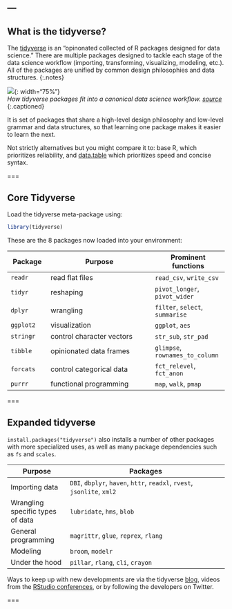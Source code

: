 ---
---

## What is the tidyverse? 

The [tidyverse](https://www.tidyverse.org/) is an "opinonated collected of R packages designed for data science." There are multiple packages designed to tackle each stage of the data science workflow (importing, transforming, visualizing, modeling, etc.). All of the packages are unified by common design philosophies and data structures. 
{:.notes}

![]({% include asset.html path="images/tidy-packages.png" %}){: width="75%"}  
*How tidyverse packages fit into a canonical data science workflow.  [source](https://rviews.rstudio.com/2017/06/08/what-is-the-tidyverse/)*
{:.captioned}

It is set of packages that share a high-level design philosophy and low-level grammar and data structures, so that learning one package makes it easier to learn the next.

Not strictly alternatives but you might compare it to: base R, which prioritizes reliability, and [data.table](https://rdatatable.gitlab.io/data.table/) which prioritizes speed and concise syntax. 

===

## Core Tidyverse

Load the tidyverse meta-package using:

```r
library(tidyverse)
```

These are the 8 packages now loaded into your environment:

| Package    | Purpose                       |  Prominent functions | 
|------------+-------------------------------+----------------------|
| `readr`    |  read flat files              | `read_csv`, `write_csv` |
| `tidyr`    |  reshaping                    | `pivot_longer`, `pivot_wider` |
| `dplyr`    |  wrangling                    | `filter`, `select`, `summarise` |
| `ggplot2`  |  visualization                | `ggplot`, `aes` |
| `stringr`  |  control character vectors    | `str_sub`, `str_pad` |
| `tibble`   |  opinionated data frames      | `glimpse`, `rownames_to_column`|
| `forcats`  |  control categorical data     | `fct_relevel`, `fct_anon` |
| `purrr`    |  functional programming       | `map`, `walk`, `pmap` |

===

## Expanded tidyverse

`install.packages("tidyverse")` also installs a number of other packages with more specialized uses, as well as many package dependencies such as `fs` and `scales`.

| Purpose    | Packages                       |
|------------+-------------------------------|
| Importing data | `DBI`, `dbplyr`, `haven`, `httr`, `readxl`, `rvest`, `jsonlite`, `xml2` |
| Wrangling specific types of data | `lubridate`, `hms`, `blob` | 
| General programming | `magrittr`, `glue`, `reprex`, `rlang` |
| Modeling | `broom`, `modelr` |
| Under the hood | `pillar`, `rlang`, `cli`, `crayon` |


Ways to keep up with new developments are via the tidyverse [blog](https://www.tidyverse.org/blog/), videos from the [RStudio conferences](https://rstudio.com/resources/rstudioconf-2020/), or by following the developers on Twitter. 

===

